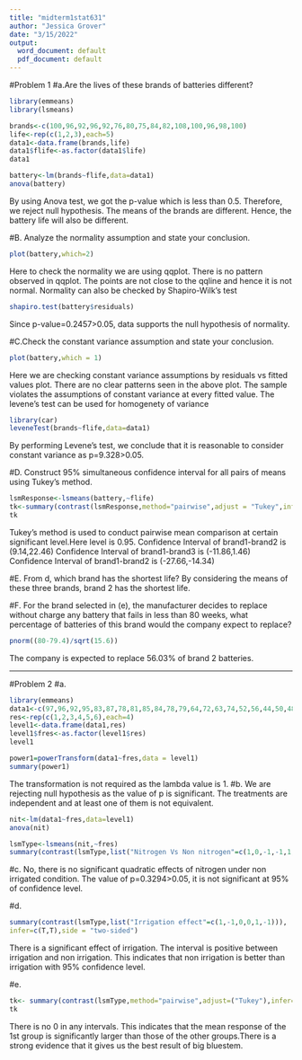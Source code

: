 ---
title: "midterm1stat631"
author: "Jessica Grover"
date: "3/15/2022"
output:
  word_document: default
  pdf_document: default
---
#Problem 1
#a.Are the lives of these brands of batteries different?
```{r}
library(emmeans)
library(lsmeans)
```
```{r}
brands<-c(100,96,92,96,92,76,80,75,84,82,108,100,96,98,100)
life<-rep(c(1,2,3),each=5)
data1<-data.frame(brands,life)
data1$flife<-as.factor(data1$life)
data1
```

```{r}
battery<-lm(brands~flife,data=data1)
anova(battery)
```

By using Anova test, we got the p-value which is less than 0.5.
Therefore, we reject null hypothesis. The means of the brands are different. Hence, the battery life will also be different.

#B. Analyze the normality assumption and state your conclusion.
```{r}
plot(battery,which=2)

```
Here to check the normality we are using qqplot. 
There is no pattern observed in qqplot. The points are not close to the qqline and hence it is not normal.
Normality can also be checked by Shapiro-Wilk's test
```{r}
shapiro.test(battery$residuals)
```

Since p-value=0.2457>0.05, data supports the null hypothesis of normality.

#C.Check the constant variance assumption and state your conclusion.
```{r}
plot(battery,which = 1)
```
Here we are checking constant variance assumptions by residuals vs fitted values plot.
There are no clear patterns seen in the above plot. The sample violates the assumptions of constant variance at every fitted value.
The levene's test can be used for homogenety of variance
```{r}
library(car)
leveneTest(brands~flife,data=data1)
```

By performing Levene's test, we conclude that it is reasonable to consider constant variance as p=9.328>0.05.

#D. Construct 95% simultaneous confidence interval for all pairs of means using Tukey’s method.
```{r}
lsmResponse<-lsmeans(battery,~flife)
tk<-summary(contrast(lsmResponse,method="pairwise",adjust = "Tukey",infer=c(T,T),level=0.95))
tk
```
Tukey's method is used to conduct pairwise mean comparison at certain significant level.Here level is 0.95. 
Confidence Interval of brand1-brand2 is (9.14,22.46)
Confidence Interval of brand1-brand3 is (-11.86,1.46)
Confidence Interval of brand1-brand2 is (-27.66,-14.34)

#E. From d, which brand has the shortest life?
By considering the means of these three brands, brand 2 has the shortest life.

#F.  For the brand selected in (e), the manufacturer decides to replace without charge any battery that fails in less than 80 weeks, what percentage of batteries of this brand would the company expect to replace?
```{r}

pnorm((80-79.4)/sqrt(15.6))
```
The company is expected to replace 56.03% of brand 2 batteries.

------------------------------------------------------------------------------------------

#Problem 2
#a. 
```{r}
library(emmeans)
data1<-c(97,96,92,95,83,87,78,81,85,84,78,79,64,72,63,74,52,56,44,50,48,58,49,53)
res<-rep(c(1,2,3,4,5,6),each=4)
level1<-data.frame(data1,res)
level1$fres<-as.factor(level1$res)
level1
```
```{r}
power1=powerTransform(data1~fres,data = level1)
summary(power1)
```
The transformation is not required as the lambda value is 1.
#b. 
We are rejecting null hypothesis as the value of p is significant. The treatments are independent and at least one of them is not equivalent.
```{r}
nit<-lm(data1~fres,data=level1)
anova(nit)

```

```{r}
lsmType<-lsmeans(nit,~fres)
summary(contrast(lsmType,list("Nitrogen Vs Non nitrogen"=c(1,0,-1,-1,1,0))),infer = c(T,T),side="two sided")
```

#c.
No, there is no significant quadratic effects of nitrogen under non irrigated condition. The value of p=0.3294>0.05, it is not significant at 95% of confidence level.

#d.
```{r}
summary(contrast(lsmType,list("Irrigation effect"=c(1,-1,0,0,1,-1))),
infer=c(T,T),side = "two-sided")
```

There is a significant effect of irrigation. The interval is positive between irrigation and non irrigation. This indicates that non irrigation is better than irrigation with 95% confidence level.

#e. 
```{r}
tk<- summary(contrast(lsmType,method="pairwise",adjust=("Tukey"),infer=c(T,T),level = 0.95))
tk
```
There is no 0 in any intervals. This indicates that the mean response of the 1st group is significantly larger than those of the other groups.There is a strong evidence that it gives us the best result of big bluestem.
